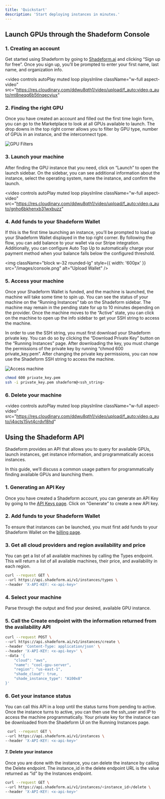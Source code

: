 ```yaml
---
title: 'Quickstart'
description: 'Start deploying instances in minutes.'
---
```


## Launch GPUs through the Shadeform Console

### 1. Creating an account  

Get started using Shadeform by going to [Shadeform.ai](https://shadeform.ai) and clicking “Sign up for free”. Once you sign up, you’ll be prompted to enter your first name, last name, and organization info.

<video
  controls
  autoPlay
  muted
  loop
  playsInline
  className="w-full aspect-video"
  src="https://res.cloudinary.com/ddwu8qth1/video/upload/f_auto:video,q_auto/mt8neqq6b5tlnqecyjux"
></video>
### 2. Finding the right GPU

Once you have created an account and filled out the first time login form, you can go to the Marketplace to look at all GPUs available to launch. The drop downs in the top right corner allows you to filter by GPU type, number of GPUs in an instance, and the interconnect type. 

![GPU Filters](/images/platform-filter.png)
### 3. Launch your machine

After finding the GPU instance that you need, click on “Launch” to open the launch sidebar. On the sidebar, you can see additional information about the instance, select the operating system, name the instance, and confirm the launch.

<video
  controls
  autoPlay
  muted
  loop
  playsInline
  className="w-full aspect-video"
  src="https://res.cloudinary.com/ddwu8qth1/video/upload/f_auto:video,q_auto/gnho6bkhenxb31wxbuzz"
></video>

### 4. Add funds to your Shadeform Wallet

If this is the first time launching an instance, you’ll be prompted to load up your Shadeform Wallet displayed in the top right corner. By following the flow, you can add balance to your wallet via our Stripe integration. Additionally, you can configure Auto Top Up to automatically charge your payment method when your balance falls below the configured threshold.

<img
  className="block w-32 rounded-lg"
  style={{ width: '600px' }}
  src="/images/console.png"
  alt="Upload Wallet"
/>

### 5. Access your machine

Once your Shadeform Wallet is funded, and the machine is launched, the machine will take some time to spin up. You can see the status of your machine on the “Running Instances” tab on the Shadeform sidebar. The machine may remain in the pending state for up to 10 minutes depending on the provider. Once the machine moves to the “Active” state, you can click on the machine to open up the info sidebar to get your SSH string to access the machine.

In order to use the SSH string, you must first download your Shadeform private key. You can do so by clicking the “Download Private Key” button on the “Running Instances” page. After downloading the key, you must change the permissions of the private key by running “chmod 600 private_key.pem”. After changing the private key permissions, you can now use the Shadeform SSH string to access the machine.

![Access machine](/images/running.png)

```bash
chmod 600 private_key.pem
ssh -i private_key.pem shadeform@<ssh_string>
```

### 6. Delete your machine

<video
  controls
  autoPlay
  muted
  loop
  playsInline
  className="w-full aspect-video"
  src="https://res.cloudinary.com/ddwu8qth1/video/upload/f_auto:video,q_auto/i4qcts15jyt4crdvf8hd"
></video>

## Using the Shadeform API

Shadeform provides an API that allows you to query for available GPUs, launch instances, get instance information, and programmatically access instances.

In this guide, we’ll discuss a common usage pattern for programmatically finding available GPUs and launching them.

### 1. Generating an API Key

Once you have created a Shadeform account, you can generate an API Key by going to the [API Keys page](https://platform.shadeform.ai/settings/api). Click on “Generate” to create a new API key.

### 2. Add funds to your Shadeform Wallet

To ensure that instances can be launched, you must first add funds to your Shadeform Wallet on the [billing page](https://platform.shadeform.ai/settings/billing).

### 3. Get all cloud providers and region availability and price
You can get a list of all available machines by calling the Types endpoint. This will return a list of all available machines, their price, and availability in each region.

```bash
curl --request GET \
--url https://api.shadeform.ai/v1/instances/types \
--header 'X-API-KEY: <x-api-key>'
```

### 4. Select your machine
Parse through the output and find your desired, available GPU instance.


### 5. Call the Create endpoint with the information returned from the availability API

```bash
curl --request POST \
--url https://api.shadeform.ai/v1/instances/create \
--header 'Content-Type: application/json' \
--header 'X-API-KEY: <x-api-key>' \
--data '{
    "cloud": "aws",
    "name": "cool-gpu-server",
    "region": "us-east-1",
    "shade_cloud": true,
    "shade_instance_type": "A100x8"
}'
```


### 6. Get your instance status
You can call this API in a loop until the status turns from pending to active. Once the instance turns to active, you can then use the ssh_user and IP to access the machine programmatically. Your private key for the instance can be downloaded from the Shadeform UI on the Running Instances page.

```bash
 curl --request GET \
--url https://api.shadeform.ai/v1/instances \
--header 'X-API-KEY: <x-api-key>'
```

#### 7. Delete your instance
Once you are done with the instance, you can delete the instance by calling the Delete endpoint. The instance_id in the delete endpoint URL is the value returned as “id” by the Instances endpoint.

```bash
curl --request GET \
--url https://api.shadeform.ai/v1/instances/<instance_id>/delete \
--header 'X-API-KEY: <x-api-key>'
```
